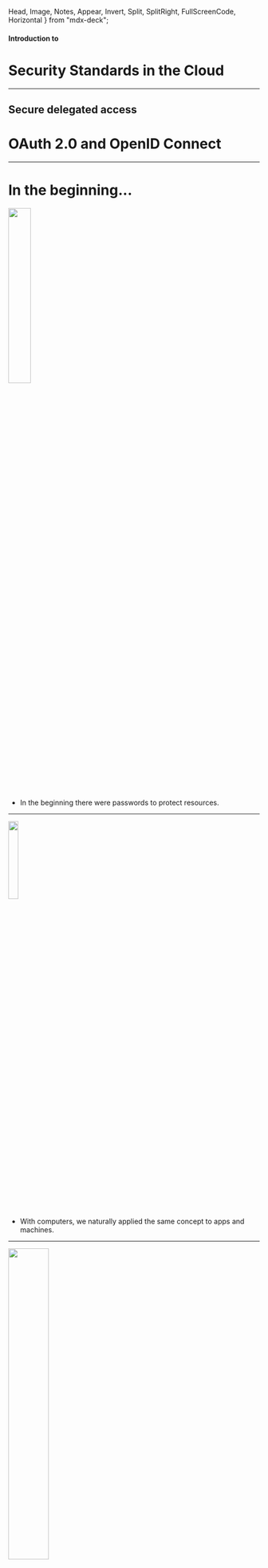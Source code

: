 


  Head,
  Image,
  Notes,
  Appear,
  Invert,
  Split,
  SplitRight,
  FullScreenCode,
  Horizontal
} from "mdx-deck";

#### Introduction to

# Security Standards in the Cloud

---

## Secure delegated access

# OAuth 2.0 and OpenID Connect

---

# In the beginning...


<img src={password} width="30%" />

<Notes>

- In the beginning there were passwords to protect resources.

</Notes>

---


<img src={computer} width="20%" />

<Notes>

- With computers, we naturally applied the same concept to apps and machines.

</Notes>

---


<img src={domain} width="40%" />

<Notes>

- With the Internet, we realized that letting apps and machines handle authentication on their own was a bad idea.
  - lots of duplicated passwords and lots of logins
- The first authentication protocols appeared, such as Kerberos.
  - The problem with these protocols was that authentication was centralized on domain controllers.
  - Users, apps and services needed to be under the same organization.

</Notes>

---


<img src={saml} width="60%" />

<Notes>

- Big IT players assembled a committee to solve the problem. The solution was SAML
- With SAML, a user that belonged to company A could consume a service on company B in a reliable way and without requiring companies to duplicate user profile
- The protocol was conceived in a way that enabled the service provider (company B in this
  case) to validate the user identity on the fly
- Problem with SAML is that it is heavily based on XML, verbose and fragile (changing order of nodes would invalidate tokens)
- It ended up being used in the business world. Very powerful but kinda too big for the purpose in the consumer world.

</Notes>

---


<img src={oauth2} width="20%" />

<Notes>

- The OAuth protocol was created specifically to handle delegated authorization scenarios, like when you let a random application post something on Facebook as if it was you.
- It is a standard that provides authorization in the cloud with consent.
- However, it got so much traction that developers started using it to do things it was not created to do, like handling end-user authentication.

</Notes>

---


<img src={openidconnect} width="20%" />

<Notes>
 - OpenID Connect is a concrete standard protocol for authenticating end users derived on top of the oAuth 2.0 framework/protocol. As such is also called a profile of OAuth 2.0. There are others.
 - It extends OAuth 2.0 by providing an identity layer for authentication. It's tiny, adds some 5-10% the the OAuth flows.
 - It allows cloud based applications to retrieve identity information along with details about the authentication event. 
 - Enables SSO for mobile and web based apps.

</Notes>

---

#### How OAuth 2.0 works

# from passwords to tokens

---

# Authentication vs. Authorization

<Notes>

- Authentication is the process of confirming the identity of an entity (e.g., a user)
- An authentication process usually relies on some form of proof. For example, if you go to the bank and try to withdraw money from your account, the clerk might ask you for an ID (an official document) to check who you are.
- In contrast, authorization refers to the process of verifying what entities can access, or what actions they
  can perform.

</Notes>

---


<img src={tickets} width="50%" />

<Notes>

For a concrete example, imagine a situation where some people get tickets for a concert. In this case,
more often than not, the establishment will not be interested in their identity (i.e., on who they are). What
they care about is whether they are authorized or not to attend the show. To prove that they have the right
to be there, instead of using an ID or a passport, they would use a ticket that contains no information
about you.

</Notes>

---


<img src={oauth2slide} width="100%" />

<Notes>

- It uses REST architectural style and JSON to request and retrieve tokens to grant access to cloud resources.
- It can securely issue and validate tokens for services on the Internet.

</Notes>

---

# OAuth 2.0 Roles


<img src={oauth_participants_roles} width="100%" />

<Notes>

- The Resource Owner, or user. Who owns the data.
- The Client application. Who wants to manipulate the user data. Eg. a web or mobile app.
- The Authorization Server issues access tokens to the Client app, which are used to request access to the user data.
- The Resource Server retrieves the user data, if the owner authorizes it.

</Notes>

---


<img src={oauthflow1} width="50%" />

<Notes>

- This is what should happen for the Client App to obtain an access token and to be able to access a protected resource, such an API endpoint, a particular address etc.
- In order to obtain this access token, the Client needs to present a valid grant type to the authorization server.
- Also reffered to as flows, the participants interact through them.

</Notes>

---

# Grant Types


<Appear>
  <img src={grant_types} width="50%" />
</Appear>

<Notes>

The most common ones are Authorization code and implicit. Widely used for web and mobile apps.
They are both called redirect flows, because they operate through Redirect URLs.

</Notes>

---

# The Authorization Code Flow

<ul>
  <li>Client prepares and sends an Authentication Request</li>

<Highlighter language="http">{`HTTP/1.1 302 Found
Location: https://auth.server.co.uk/authorize?
          response_type=code
          &scope=myapi-read myapi-write
          &client_id=s6BhdRkqt3
          &state=bunnies
          &redirect_uri=http://client.example.org/cb
`}</Highlighter>
</ul>

<Notes>

The client initiates the code flow by redirecting the browser to the authorisation server with an authorisation request.

The authorisation request parameters are encoded in the URI query:

- response_type: set to code to indicate an authorisation code flow.
- scope: specifies the scope of the requested token. If omitted the authorisation server may assume some default scope.
- client_id: the identifier of the client at the authorisation server. This identifier is assigned when the client is registered with the authorisation server, via the client registration API, a developer console, or some other method.
- state: optional opaque value set by the client to maintain state between request and callback.
- redirect_uri: the client callback URI for the authorisation response. If omitted the authorisation server will assume the default registered redirection URI for the client.

</Notes>

---


# The Authorization Code Flow

<ul>
  <li>Authorization Server Authenticates the End-User and obtains consent</li>

<img src={login_consent} width="100%" />

</ul>

<Notes>
  At the authorisation server, the user will typically be authenticated by
  checking if they have a valid session (established by a browser cookie), and
  in the absence of that, by prompting the user to login. After that the server
  will determine if the client is to be authorised or not, by asking the user
  for their consent, by applying a rule or policy, or by some other mean.
</Notes>

---

# The Authorization Code Flow

<ul>
  <li>
    Authorization Server sends back to the Client with an Authorization Code
  </li>
  <Highlighter language="http">{`HTTP/1.1 302 Found
Location: https://client.example.org/cb?
          code=SplxlOBeZQQYbYS6WxSbIA
          &state=bunnies`}</Highlighter>
</ul>

<Notes>
The authorisation server will then call the client redirect_uri with an authorisation code (on success) or an error code (if access was denied, or some other error occurred, such a malformed request was detected).

The client must validate the state parameter, and use the code to proceed to the next step - exchanging the code for the access token.

</Notes>

---

# The Authorization Code Flow

<ul>
  <li>Client requests a response using the Authorization Code at the Tokenn Endpoint</li>

<Highlighter language="http">{`POST /token HTTP/1.1
    Host: auth.server.co.uk
    Content-Type: application/x-www-form-urlencoded
    Authorization: Basic czZCaGRSa3F0MzpnWDFmQmF0M2JW
    grant_type=authorization_code
    &code=SplxlOBeZQQYbYS6WxSbIA
    &redirect_uri=https://client.example.org/cb`}</Highlighter>

</ul>

<Notes>
The authorisation code is an intermediate credential, which encodes the authorisation obtained at step 1. It is therefore opaque to the client and only has meaning to the authorisation server. To retrieve the access token the client must submit the code to the authorisation server, but this time with a direct back-channel request. This is done for two reasons:

- To authenticate confidential clients with the authorisation server before revealing the token;
- To deliver the token straight to the client, thus avoid exposing it to the browser.

The code-for-token exchange happens at the token endpoint of the authorisation server:

</Notes>

---

# The Authorization Code Flow

<ul>
    <li>Client receives a response that contains an Access Token in the response body</li>

<Highlighter language="http">{`HTTP/1.1 200 OK
Content-Type: application/json
Cache-Control: no-store
Pragma: no-cache
{
  "access_token" : "SlAV32hkKG",
  "token_type"   : "Bearer",
  "expires_in"   : 3600,
  "scope"        : "myapi-read myapi-write"
}`}</Highlighter>

</ul>

<Notes>
On success the authorisation server will return a JSON object with the issued access token:

The expires_in parameter informs the client for how many seconds the access token will be valid. The scope parameter what powers the token actually has, as some of the originally requested scope values may have been denied or others, not-explicitly requested, granted.

The JSON object can include an optional refresh token, which lets the client obtain a new access token from the authorisation server without having to repeat the code flow.

</Notes>

---

## Finally:

<Highlighter language="http">{`GET /resource/v1 HTTP/1.1
Host: api.example.org
Authorization: Bearer SlAV32hkKG`}</Highlighter>

<Notes>

The access tokens in OAuth 2.0 are commonly of type bearer, meaning the client just needs to pass the token with each request. The HTTP Authorization header is the recommended method.

If the resource server determines the token to be valid and not expired, it will proceed with servicing the request.

Else, it will return an appropriate error in a HTTP WWW-Authenticate response header.

</Notes>

---

## The Authorization Code Flow:

<ul>
  <li>Client prepares and sends an Authentication Request</li>
  <Appear>
    <li>Authorization Server Authenticates the End-User and obtains consent</li>
    <li>
      Authorization Server sends back to the Client with an Authorization Code
    </li>
    <li>
      Client requests a response using the Authorization Code at the Token
      Endpoint
    </li>
    <li>
      Client receives a response that contains an Access Token in the response
      body
    </li>
  </Appear>
</ul>

---

# The Implicit Flow

<ul>
  <li>Client prepares and sends an Authentication Request</li>

<Highlighter language="http">{`HTTP/1.1 302 Found
Location: https://auth.server.co.uk/authorize?
          response_type=token 
          &scope=myapi-read myapi-write
          &client_id=s6BhdRkqt3
          &state=bunnies
          &redirect_uri=http://client.example.org/cb
`}</Highlighter>
</ul>

Just like the <i>Authorization Code flow</i>, but response_type set to <code>token</code> instead of <code>code</code>

---

# The Implicit Flow

<ul>
  <li>Client prepares and sends Authentication Request</li>
  <Appear>
    <li>Authorization Server Authenticates the End-User</li>
    <li>Authorization Server obtains End-User Consent/Authorization</li>
    <li>Authorization Server sends an Access Token</li>

  </Appear>
</ul>

---

# OpenID Connect

---

# The ID Token

<Highlighter language="http">{`eyJhbGciOiJSUzI1NiIsImtpZCI6IjFlOWdkazcifQ.ewogImlzc
    yI6ICJodHRwOi8vc2VydmVyLmV4YW1wbGUuY29tIiwKICJzdWIiOiAiMjQ4Mjg5
    NzYxMDAxIiwKICJhdWQiOiAiczZCaGRSa3F0MyIsCiAibm9uY2UiOiAibi0wUzZ
    fV3pBMk1qIiwKICJleHAiOiAxMzExMjgxOTcwLAogImlhdCI6IDEzMTEyODA5Nz
    AKfQ.ggW8hZ1EuVLuxNuuIJKX_V8a_OMXzR0EHR9R6jgdqrOOF4daGU96Sr_P6q
    Jp6IcmD3HP99Obi1PRs-cwh3LO-p146waJ8IhehcwL7F09JdijmBqkvPeB2T9CJ
    NqeGpe-gccMg4vfKjkM8FcGvnzZUN4_KSP0aAp1tOJ1zZwgjxqGByKHiOtX7Tpd
    QyHE5lcMiKPXfEIQILVq0pc_E2DzL7emopWoaoZTF_m0_N0YzFC6g6EJbOEoRoS
    K5hoDalrcvRYLSrQAZZKflyuVCyixEoV9GfNQC3_osjzw2PAithfubEEBLuVVk4
    XUVrWOLrLl0nx7RkKU8NXNHq-rvKMzqg`}</Highlighter>

<Notes>

Features of the ID token:

- Asserts the identity of the user, called subject in OpenID (sub).
- Specifies the issuing authority (iss).
- Is generated for a particular audience, i.e. client (aud).
- May contain a nonce (nonce).
- May specify when (auth_time) and how, in terms of strength (acr), the user was authenticated.
- Has an issue (iat) and expiration time (exp).
- May include additional requested details about the subject, such as name and email address.
- Is digitally signed, so it can be verified by the intended recipients.
- May optionally be encrypted for confidentiality.

The ID token statements, or claims, are packaged in a simple JSON object.
The ID token header, claims JSON and signature are encoded into a base 64 URL-safe string, for easy passing arround, for example as URL parameter.

</Notes>

---

# JWT


<img src={jwt} width="40%" />

<Notes>
    The ID token statements, or claims, are packaged in a simple JSON object.
    
    The ID token header, claims JSON and signature are encoded into a base 64 URL-safe string, for easy passing arround, for example as URL parameter.

    The ID token resembles the concept of an identity card, in a standard JWT format, signed by the OpenID Provider (OP). To obtain one the client needs to send the user to their OP with an authentication request.

</Notes>

---

# New words, same thing


<img src={op_rp} width="50%" />

<Notes>

- OpenID Connect Provider (OP): OAuth 2.0 Authorization Server that is capable of authenticating the end-user and providing claims to a Relying Party about the authentication event and the end-user.
- Relying Party (RP): OAuth 2.0 Client application that requires end-user authentication and claims from an OpenID Connect Provider.
- Entity: Something that has a separate and distinct existence and that can be identified in a context. An end-user is one example of an entity.

</Notes>

---

# Claims and Scope

---

# Required Claims

<Highlighter language="http">{`{
  "aud"       : "client-12345",
  "iss"       : "https://autz.service.org",
  "exp"       : 1311281970,
  "iat"       : 1311280970,
  "sub"       : "alice"
}`}</Highlighter>

---

# Defaults scope and claims


<img src={claims_scope} width="40%" />

---

# OIDC - Authorization Code Flow

<ul>
  <li>Client prepares and sends an Authentication Request</li>

<Highlighter language="http">{`HTTP/1.1 302 Found
Location: https://auth.server.co.uk/authorize?
          response_type=code
          &scope=openid profile whatever
          &client_id=s6BhdRkqt3
          &state=bunnies
          &redirect_uri=http://client.example.org/cb
`}</Highlighter>
</ul>


---


# OIDC - Authorization Code Flow

<ul>
  <li>Client prepares and sends an Authentication Request</li>
  <Appear>
    <li>Authorization Server Authenticates the End-User and obtains consent</li>
    <li>
      Authorization Server sends back to the Client with an Authorization Code
    </li>
    <li>
      Client requests a response using the Authorization Code at the Token
      Endpoint
    </li>
    <li>
      Client receives a response that contains an ID Token and Access Token in
      the response body
    </li>
    <li>
      Client validates the ID token and retrieves the End-User's Subject
      Identifier.
    </li>
  </Appear>
</ul>


---

# OIDC - The Implicit Flow

<ul>
  <li>Client prepares and sends an Authentication Request</li>

<Highlighter language="http">{`HTTP/1.1 302 Found
Location: https://auth.server.co.uk/authorize?
          response_type=id_token token 
          &scope=openid profile whatever
          &client_id=s6BhdRkqt3
          &state=bunnies
          &redirect_uri=http://client.example.org/cb
`}</Highlighter>
</ul>

Just like the <i>Authorization Code flow</i>, but <code>response_type</code> set to <code>id_token</code> instead of <code>code</code>

Optionally, <code>token</code> in the <code>response_type</code> asks also for an <code>Access token</code> 

---



# OIDC - Implicit Flow

<ul>
     <li>Client prepares and sends Authentication Request</li>

  <Appear>
    <li>Authorization Server Authenticates the End-User</li>
    <li>Authorization Server obtains End-User Consent/Authorization</li>
    <li>Authorization Server sends an ID Token and, if requested, an Access Token</li>
    <li>
      Client validates the ID token and retrieves the End-User's Subject
      Identifier.
    </li>
  </Appear>
</ul>

---

# Secure delegated access

### with OpenID Connect (OIDC)

---

# The end
